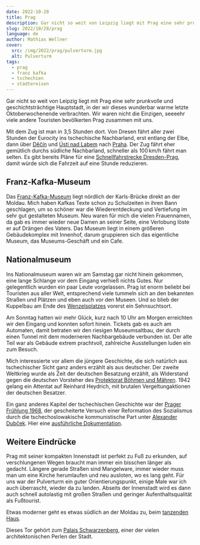```yaml
---
date: 2022-10-28
title: Prag
description: Gar nicht so weit von Leipzig liegt mit Prag eine sehr prunkvolle und geschichtsträchtige Hauptstadt, in der wir dieses wunderbar warme letzte Oktoberwochenende verbrachten. Wir waren nicht die Einzigen, seeeehr viele andere Touristen bevölkerten Prag zusammen mit uns.
slug: 2022/10/28/prag
language: de
author: Mathias Wellner
cover:
  src: /img/2022/prag/pulverturm.jpg
  alt: Pulverturm
tags:
  - prag
  - franz kafka
  - tschechien
  - städtereisen
---
```



Gar nicht so weit von Leipzig liegt mit Prag eine sehr prunkvolle und geschichtsträchtige Hauptstadt, in der wir dieses wunderbar warme letzte Oktoberwochenende verbrachten. Wir waren nicht die Einzigen, seeeehr viele andere Touristen bevölkerten Prag zusammen mit uns.

<ResponsiveImage
  src="/img/2022/prag/pulverturm.jpg"
  alt="Pulverturm"
  aspectRatio="4:3"
/>

Mit dem Zug ist man in 3,5 Stunden dort. Von Dresen fährt aller zwei Stunden der Eurocity ins tschechische Nachbarland, erst entlang der Elbe, dann über [Děčín](https://de.wikipedia.org/wiki/D%C4%9B%C4%8D%C3%ADn) und [Ústí nad Labem](https://de.wikipedia.org/wiki/%C3%9Ast%C3%AD_nad_Labem) nach [Praha](https://de.wikipedia.org/wiki/Prag). Der Zug fährt eher gemütlich durchs südliche Nachbarland, schneller als 100&thinsp;km/h fährt man selten. Es gibt bereits Pläne für eine [Schnellfahrstrecke Dresden-Prag](https://de.wikipedia.org/wiki/Schnellfahrstrecke_Dresden%E2%80%93Prag), damit würde sich die Fahrzeit auf eine Stunde reduzieren.

## Franz-Kafka-Museum

<ResponsiveImage
  src="/img/2022/prag/kafka-museum.jpg"
  alt="Frank-Kafka-Museum"
  aspectRatio="4:3"
/>

Das [Franz-Kafka-Museum](https://kafkamuseum.cz/de/) liegt nördlich der Karls-Brücke direkt an der Moldau. Mich haben Kafkas Texte schon zu Schulzeiten in ihren Bann geschlagen, um so schöner war die Wiederentdeckung und Vertiefung im sehr gut gestalteten Museum. Neu waren für mich die vielen Frauennamen, da gab es immer wieder neue Damen an seiner Seite, eine Verlobung löste er auf Drängen des Vaters. Das Museum liegt in einem größeren Gebäudekomplex mit Innenhof, darum gruppieren sich das eigentliche Museum, das Museums-Geschäft und ein Cafe.

## Nationalmuseum

Ins Nationalmuseum waren wir am Samstag gar nicht hinein gekommen, eine lange Schlange vor dem Eingang verhieß nichts Gutes. Nur gelegentlich wurden ein paar Leute vorgelassen. Prag ist enorm beliebt bei Touristen aus aller Welt, entsprechend viele tummeln sich an den bekannten Straßen und Plätzen und eben auch vor den Museen. Und so blieb der Kuppelbau am Ende des [Wenzelsplatzes](https://de.wikipedia.org/wiki/Wenzelsplatz) vorerst ein Sehnsuchtsort.

<ResponsiveImage
  src="/img/2022/prag/boulevard.jpg"
  alt="Wenzelsplatz"
  aspectRatio="4:3"
/>

Am Sonntag hatten wir mehr Glück, kurz nach 10 Uhr am Morgen erreichten wir den Eingang und konnten sofort hinein. Tickets gab es auch am Automaten, damit betraten wir den riesigen Museumsaltbau, der durch einen Tunnel mit dem moderneren Nachbargebäude verbunden ist. Der alte Teil war als Gebäude extrem prachtvoll, zahlreiche Ausstellungen luden ein zum Besuch.

<ResponsiveImage
  src="/img/2022/prag/nationalmuseum.jpg"
  alt="Nationalmuseum"
  aspectRatio="4:3"
/>

Mich interessierte vor allem die jüngere Geschichte, die sich natürlich aus tschechischer Sicht ganz anders erzählt als aus deutscher. Der zweite Weltkrieg wurde als Zeit der deutschen Besatzung erzählt, als Widerstand gegen die deutschen Vorsteher des [Protektorat Böhmen und Mähren](https://de.wikipedia.org/wiki/Protektorat_B%C3%B6hmen_und_M%C3%A4hren). 1942 gelang ein Attentat auf Reinhard Heydrich, mit brutalen Vergeltungaktionen der deutschen Besatzer.

Ein ganz anderes Kapitel der tschechischen Geschichte war der [Prager Frühlung 1968](https://de.wikipedia.org/wiki/Prager_Fr%C3%BChling), der gescheiterte Versuch einer Reformation des Sozialismus durch die tschechoslowakische kommunistische Part unter [Alexander Dubček](https://de.wikipedia.org/wiki/Alexander_Dub%C4%8Dek). Hier eine [ausführliche Dokumentation](https://www.youtube.com/watch?v=0AOQqJ7HeyU).

## Weitere Eindrücke

Prag mit seiner kompakten Innenstadt ist perfekt zu Fuß zu erkunden, auf verschlungenen Wegen braucht man immer ein bisschen länger als gedacht. Längere gerade Straßen sind Mangelware, immer wieder muss man um eine Kirche herumlaufen und neu ausloten, wo es lang geht. Für uns war der Pulverturm ein guter Orientierungspunkt, einige Male war ich auch überrascht, wieder da zu landen. Abseits der Innenstadt wird es dann auch schnell autolastig mit großen Straßen und geringer Aufenthaltsqualität als Fußtourist.

<ResponsiveImage
  src="/img/2022/prag/tanzendes-haus.jpg"
  alt="Tanzendes Haus"
  aspectRatio="4:3"
/>

Etwas moderner geht es etwas südlich an der Moldau zu, beim [tanzenden Haus](https://de.wikipedia.org/wiki/Tanzendes_Haus).

<ResponsiveImage
  src="/img/2022/prag/tor.jpg"
  alt="Schwarzenberg-Palais"
  aspectRatio="4:3"
/>

Dieses Tor gehört zum [Palais Schwarzenberg](<https://de.wikipedia.org/wiki/Palais_Schwarzenberg_(Prag)>), einer der vielen architektonischen Perlen der Stadt.
